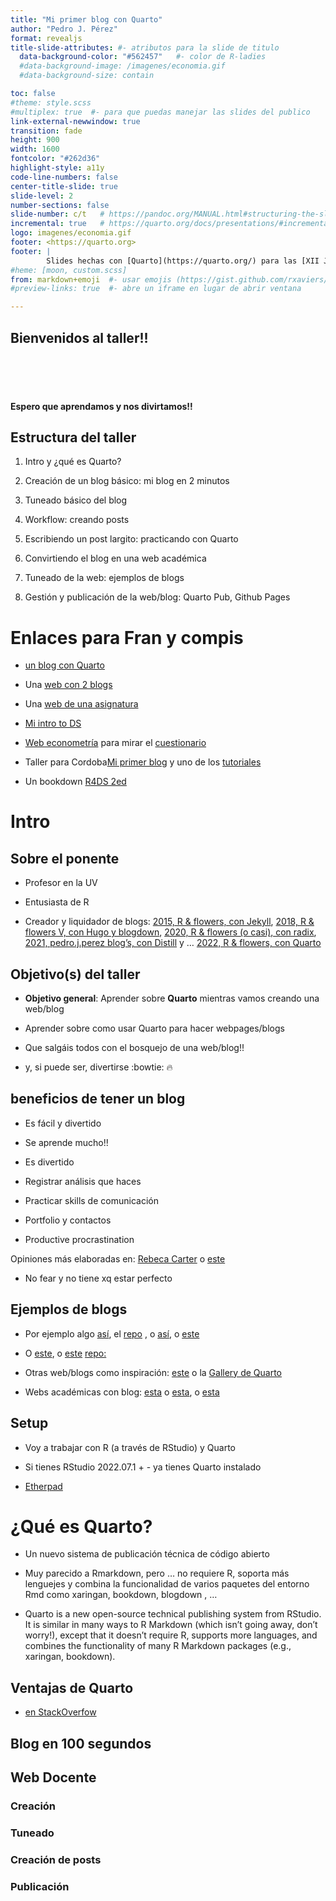 ```yaml
---
title: "Mi primer blog con Quarto"
author: "Pedro J. Pérez"
format: revealjs
title-slide-attributes: #- atributos para la slide de titulo
  data-background-color: "#562457"   #- color de R-ladies
  #data-background-image: /imagenes/economia.gif
  #data-background-size: contain      

toc: false
#theme: style.scss
#multiplex: true  #- para que puedas manejar las slides del publico
link-external-newwindow: true
transition: fade
height: 900
width: 1600
fontcolor: "#262d36"
highlight-style: a11y
code-line-numbers: false
center-title-slide: true
slide-level: 2 
number-sections: false
slide-number: c/t   # https://pandoc.org/MANUAL.html#structuring-the-slide-show
incremental: true   # https://quarto.org/docs/presentations/#incremental-lists
logo: imagenes/economia.gif
footer: <https://quarto.org>
footer: |
        Slides hechas con [Quarto](https://quarto.org/) para las [XII Jornadas de Usuarios de R](http://r-es.org/12jr/)
#heme: [moon, custom.scss]
from: markdown+emoji  #- usar emojis (https://gist.github.com/rxaviers/7360908)
#preview-links: true  #- abre un iframe en lugar de abrir ventana

---
```


## Bienvenidos al taller!!

<br><br><br>

#### Espero que aprendamos y nos divirtamos!!


## Estructura del taller{.smaller}

1. Intro y  ¿qué es Quarto?

2. Creación de un blog básico: mi blog en 2 minutos

3. Tuneado básico del blog

4. Workflow: creando posts

5. Escribiendo un post largito: practicando con Quarto

6. Convirtiendo el blog en una web académica

7. Tuneado de la web: ejemplos de blogs

8. Gestión y publicación de la web/blog: Quarto Pub, Github Pages



# Enlaces para Fran y compis{.smaller}

::: {.nonincremental}
- [un blog con Quarto](https://perezp44.github.io/pjperez.blog.2022/)

- Una [web con 2 blogs](https://perezp44.github.io/pjperez.web/)

- Una [web de una asignatura](https://openscapes.github.io/quarto-website-tutorial/)

- [Mi intro to DS](https://perezp44.github.io/intro-ds-22-23-web/)

- [Web econometría](https://perezp44.github.io/web.Econometria.GADE/) para mirar el [cuestionario](https://perezp44.github.io/web.Econometria.GADE/materiales/cuestionario_practicas.html)

- Taller para Cordoba[Mi primer blog](https://perezp44.github.io/taller.primer.blog/)  y uno de los [tutoriales](https://perezp44.github.io/taller.primer.blog/taller/02_taller_crear-blog-basico.html)

- Un bookdown [R4DS 2ed](https://r4ds.hadley.nz/)

:::


# Intro


## Sobre el ponente

- Profesor en la UV

- Entusiasta de R

- Creador y liquidador de blogs: [2015, R & flowers, con Jekyll](http://perezp44.github.io/), [2018, R & flowers V, con Hugo y blogdown](https://rflowers5.netlify.app/), [2020, R & flowers (o casi), con radix](https://perezp44.github.io/my_blog_R-flowers-0.1.3/), [2021, pedro.j.perez blog’s, con Distill](https://perezp44.github.io/pjperez.web/) y ... [2022, R & flowers, con Quarto](https://perezp44.github.io/pjperez.blog.2022/)



## Objetivo(s) del taller 

- **Objetivo general**: Aprender sobre **Quarto** mientras vamos creando una web/blog

- Aprender sobre como usar Quarto para hacer webpages/blogs

- Que salgáis todos con el bosquejo de una web/blog!!

- y, si puede ser, divertirse :bowtie: 🔥


## beneficios de tener un blog{.smaller}

- Es fácil y divertido

- Se aprende mucho!!

- Es divertido

- Registrar análisis que haces 

- Practicar skills de comunicación

- Portfolio y contactos

- Productive procrastination


Opiniones más elaboradas en:  [Rebeca Carter](https://www.rebeccabarter.com/blog/2020-02-03_blogger/#why-start-a-blog) o [este](https://jozef.io/r914-one-year-r-blogging/) 

- No fear y no tiene xq estar perfecto

## Ejemplos de blogs

- Por ejemplo algo [así](https://www.mm218.dev/blog.html), el [repo](https://github.com/mikemahoney218/mm218.dev) , o [así](https://graphdr.github.io/data-stories/), o [este](https://rlille.fr/)

- O [este](https://ddimmery.com/blog.html), o [este](https://rlille.fr/) [repo:](https://github.com/RLille/rlille.fr)


- Otras web/blogs como inspiración: [este](https://www.paltmeyer.com/blog/) o la [Gallery de Quarto](https://quarto.org/docs/gallery/#websites)

- Webs académicas con blog: [esta](https://www.mm218.dev/) o [esta](https://ddimmery.com), o [esta](https://marioangst.com/en/)


## Setup

- Voy a trabajar con R (a través de RStudio) y Quarto

- Si tienes RStudio 2022.07.1 + - ya tienes Quarto instalado 

- [Etherpad](https://etherpad.wikimedia.org/p/curso_intro_DS_UV)


# ¿Qué es Quarto?

- Un nuevo sistema de publicación técnica de código abierto

- Muy parecido a Rmarkdown, pero ... no requiere R, soporta más lenguejes y combina la funcionalidad de varios paquetes del entorno Rmd como xaringan, bookdown, blogdown , ...


- Quarto is a new open-source technical publishing system from RStudio. It is similar in many ways to R Markdown (which isn’t going away, don’t worry!), except that it doesn’t require R, supports more languages, and combines the functionality of many R Markdown packages (e.g., xaringan, bookdown). 


## Ventajas de Quarto

- [en StackOverfow](https://stackoverflow.com/questions/72089640/what-are-the-benefits-of-using-quarto-over-rmarkdown)


## Blog en 100 segundos




## Web Docente

### Creación

### Tuneado

### Creación de posts

### Publicación




